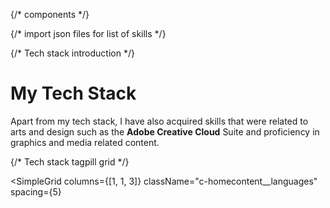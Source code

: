 
{/* components */}


{/* import json files for list of skills */}

{/* Tech stack introduction */}

# My Tech Stack

Apart from my tech stack, I have also acquired skills that were related to
arts and design such as the **Adobe Creative Cloud** Suite and proficiency in
graphics and media related content.

{/* Tech stack tagpill grid */}

<SimpleGrid
  columns={[1, 1, 3]}
  className="c-homecontent__languages"
  spacing={5}
>
  <LightMode>
    <Languages object={ProgrammingLang} />
    <Frameworks object={FrameworksLang} />
    <Apps object={KnownApps} />
  </LightMode>
</SimpleGrid>
